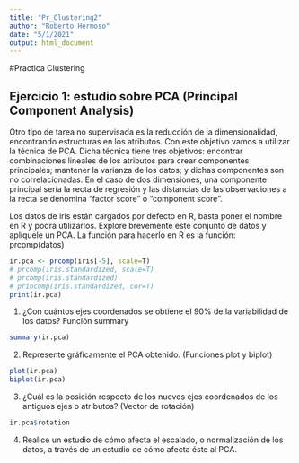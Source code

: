 ```yaml
---
title: "Pr_Clustering2"
author: "Roberto Hermoso"
date: "5/1/2021"
output: html_document
---
```


#Practica Clustering

## Ejercicio 1: estudio sobre PCA (Principal Component Analysis)

Otro tipo de tarea no supervisada es la reducción de la dimensionalidad, encontrando estructuras en los atributos. Con este objetivo vamos a utilizar la técnica de PCA. Dicha técnica tiene tres objetivos: encontrar combinaciones lineales de los atributos para crear componentes principales; mantener la varianza de los datos; y dichas componentes son no correlacionadas. En el caso de dos dimensiones, una componente principal sería la recta de regresión y las distancias de las observaciones a la recta se denomina “factor score” o “component score”.

Los datos de iris están cargados por defecto en R, basta poner el nombre en R y podrá utilizarlos. Explore brevemente este conjunto de datos y aplíquele un PCA. La función para hacerlo en R es la función: prcomp(datos)


```r
ir.pca <- prcomp(iris[-5], scale=T)
# prcomp(iris.standardized, scale=T)
# prcomp(iris.standardized)
# princomp(iris.standardized, cor=T)
print(ir.pca)
```

1. ¿Con cuántos ejes coordenados se obtiene el 90% de la variabilidad de los datos? Función summary


```r
summary(ir.pca)
```
2. Represente gráficamente el PCA obtenido. (Funciones plot y biplot)

```r
plot(ir.pca)
biplot(ir.pca)
```
3. ¿Cuál es la posición respecto de los nuevos ejes coordenados de los antiguos ejes o atributos? (Vector de rotación)

```r
ir.pca$rotation
```

4. Realice un estudio de cómo afecta el escalado, o normalización de los datos, a través de un estudio de cómo afecta éste al PCA.
